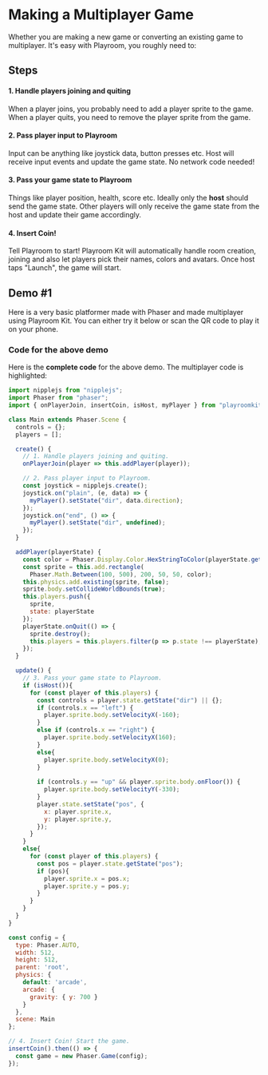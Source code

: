 
# Making a Multiplayer Game

Whether you are making a new game or converting an existing game to multiplayer. It's easy with Playroom, you roughly need to:

## Steps

#### 1. Handle players joining and quiting
When a player joins, you probably need to add a player sprite to the game. When a player quits, you need to remove the player sprite from the game.

#### 2. Pass player input to Playroom
Input can be anything like joystick data, button presses etc. Host will receive input events and update the game state. No network code needed!

#### 3. Pass your game state to Playroom
Things like player position, health, score etc. Ideally only the **host** should send the game state. Other players will only receive the game state from the host and update their game accordingly.

#### 4. Insert Coin!
Tell Playroom to start! Playroom Kit will automatically handle room creation, joining and also let players pick their names, colors and avatars. Once host taps "Launch", the game will start.

## Demo #1

Here is a very basic platformer made with Phaser and made multiplayer using Playroom Kit. You can either try it below or scan the QR code to play it on your phone.


<Preview src="/demos/phaser1.html" />


### Code for the above demo
Here is the **complete code** for the above demo. The multiplayer code is highlighted: 


```js {11,14-20,33-36,43,57-60,65-69,90-92} filename="Without Multiplayer"
import nipplejs from "nipplejs";
import Phaser from "phaser";
import { onPlayerJoin, insertCoin, isHost, myPlayer } from "playroomkit";

class Main extends Phaser.Scene {
  controls = {};
  players = []; 

  create() {
    // 1. Handle players joining and quiting.
    onPlayerJoin(player => this.addPlayer(player));

    // 2. Pass player input to Playroom.
    const joystick = nipplejs.create();
    joystick.on("plain", (e, data) => {
      myPlayer().setState("dir", data.direction);
    });
    joystick.on("end", () => {
      myPlayer().setState("dir", undefined);
    });
  }

  addPlayer(playerState) {
    const color = Phaser.Display.Color.HexStringToColor(playerState.getProfile().color.hex).color
    const sprite = this.add.rectangle(
      Phaser.Math.Between(100, 500), 200, 50, 50, color);
    this.physics.add.existing(sprite, false);
    sprite.body.setCollideWorldBounds(true);
    this.players.push({
      sprite,
      state: playerState
    });
    playerState.onQuit(() => {
      sprite.destroy();
      this.players = this.players.filter(p => p.state !== playerState);
    });
  }

  update() {
    // 3. Pass your game state to Playroom.
    if (isHost()){
      for (const player of this.players) {
        const controls = player.state.getState("dir") || {};
        if (controls.x == "left") {
          player.sprite.body.setVelocityX(-160);
        }
        else if (controls.x == "right") {
          player.sprite.body.setVelocityX(160);
        }
        else{
          player.sprite.body.setVelocityX(0);
        }
    
        if (controls.y == "up" && player.sprite.body.onFloor()) {
          player.sprite.body.setVelocityY(-330);
        }
        player.state.setState("pos", {
          x: player.sprite.x,
          y: player.sprite.y,
        });
      }
    }
    else{
      for (const player of this.players) {
        const pos = player.state.getState("pos");
        if (pos){
          player.sprite.x = pos.x;
          player.sprite.y = pos.y;
        }
      }
    }
  }
}

const config = {
  type: Phaser.AUTO,
  width: 512,
  height: 512,
  parent: 'root',
  physics: {
    default: 'arcade',
    arcade: {
      gravity: { y: 700 }
    }
  },
  scene: Main
};

// 4. Insert Coin! Start the game.
insertCoin().then(() => {
  const game = new Phaser.Game(config);
});

```
